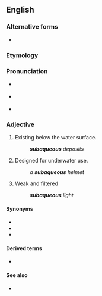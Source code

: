 ==English==

===Alternative forms===
* {{alter|en|sub-aqueous|subaquæous}}

===Etymology===
{{prefix|en|sub|aqueous}}

===Pronunciation===
* {{a|RP|GA}} {{IPA|en|/sʌˈbeɪkwi.əs/}}
* {{a|AU}} {{IPA|en|/sɐˈbæekwi.əs/}}
* {{a|NZ}} {{IPA|en|/sɐˈbæekwi.ɘs/}}

===Adjective===
{{en-adj|-}}

# Existing below the water surface.
#: '''''subaqueous''' deposits''
# Designed for underwater use.
#: ''a '''subaqueous''' helmet''
# Weak and filtered
#: '''''subaqueous''' light''

====Synonyms====
* {{l|en|subaquatic}}
* {{l|en|submerged}}
* {{l|en|underwater}}

====Derived terms====
* {{l|en|subaqueously}}

====See also====
* {{l|en|submarine}}